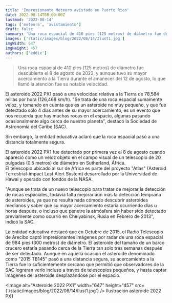 ```yaml
---
title: 'Impresionante Meteoro avistado en Puerto Rico'
date: 2022-08-14T08:00:00Z
lastmod: '2022-08-14'
tags: ['meteoro', 'avistamiento']
draft: false
summary: 'Una roca espacial de 410 pies (125 metros) de diámetro fue descubierta el 8 de agosto de 2022, y aunque tuvo su mayor acercamiento a la Tierra durante el amanecer del 12 de agosto, lo que llamó la atención fue su notable velocidad.'
images: ['static/images/blog/2022/08/14/Ilust1.jpg']
imgWidth: 647
imgHeight: 457
authors: ['eddie']
---
```


> Una roca espacial de 410 pies (125 metros) de diámetro fue descubierta el 8 de agosto de 2022, y aunque tuvo su mayor acercamiento a la Tierra durante el amanecer del 12 de agosto, lo que llamó la atención fue su notable velocidad.

El asteroide 2022 PX1 pasó a una velocidad relativa a la Tierra de 78,584 millas por hora (126,468 km/h). "Se trata de una roca espacial sumamente veloz, y tomando en cuenta que es un asteroide no muy pequeño, y que fue detectado
sólo 4 días antes de su mayor acercamiento, es un evento que nos recuerda que hay muchas rocas en el espacio, algunas pasando ocasionalmente algo cerca de nuestro planeta", destacó la Sociedad de Astronomía del Caribe (SAC).

Sin embargo, la entidad educativa aclaró que la roca espacial pasó a una distancia totalmente segura.

El asteroide 2022 PX1 fue detectado por primera vez el 8 de agosto cuando apareció como un veloz objeto en el campo visual de un telescopio de 20 pulgadas (0.5 metros) de diámetro en Sutherland, África.  
El telescopio ubicado al sur de África es parte del proyecto "Atlas" (Asteroid Terrestrial-impact Last Alert System) desarrollado por la Universidad de Hawai y operado con fondos de la NASA.

"Aunque se trata de un nuevo telescopio para tratar de mejorar la detección de rocas espaciales, todavía falta mejorar aún más la detección temprana de asteroides, ya que no resulta nada cómodo descubrir asteroides medianos y
saber que su mayor acercamiento estaría ocurriendo días u horas después, o incluso que penetre la atmósfera sin haber sido detectado previamente como ocurrió en Chelyabinsk, Rusia en Febrero de 2013", indicó la SAC.

La entidad educativa destacó que en Octubre de 2015, el Radio Telescopio de Arecibo captó impresionantes imágenes por radar de una roca espacial de 984 pies (300 metros) de diámetro. El asteroide del tamaño de un barco crucero
estaría pasando cerca de la Tierra tan solo tres semanas después de ser detectado. Aunque en aquella ocasión el asteroide denominado como "2015 TB145" pasó a una distancia segura, su acercamiento a la Tierra fue lo suficientemente
cercano que permitió que observadores de la SAC lograran verlo incluso a través de telescopios pequeños, y hasta captar imágenes del asteroide desplazándose por el espacio.

<Image
  alt="Asteroide 2022 PX1"
  width="647"
  height="457"
  src={'/static/images/blog/2022/08/14/Ilust1.jpg'}
/>
<ImageCaption>Ilustración asteroide 2022 PX1</ImageCaption>

